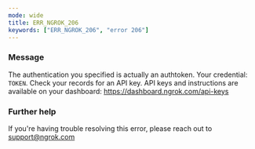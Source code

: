```yaml
---
mode: wide
title: ERR_NGROK_206
keywords: ["ERR_NGROK_206", "error 206"]
---
```



### Message

The authentication you specified is actually an authtoken. Your credential: `TOKEN`. Check your records for an API key. API keys and instructions are available on your dashboard: https://dashboard.ngrok.com/api-keys

<ErrorDetails />

### Further help

If you're having trouble resolving this error, please reach out to [support@ngrok.com](mailto:support@ngrok.com?subject=Help%20with%20ERR_NGROK_206)
